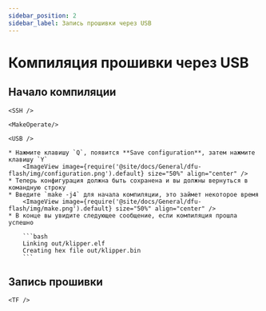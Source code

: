 ```yaml
---
sidebar_position: 2
sidebar_label: Запись прошивки через USB
---
```



# Компиляция прошивки через USB

## Начало компиляции

    <SSH />

    <MakeOperate/>

    <USB />

    * Нажмите клавишу `Q`, появится **Save configuration**, затем нажмите клавишу `Y`
        <ImageView image={require('@site/docs/General/dfu-flash/img/configuration.png').default} size="50%" align="center" />
    * Теперь конфигурация должна быть сохранена и вы должны вернуться в командную строку
    * Введите `make -j4` для начала компиляции, это займет некоторое время
        <ImageView image={require('@site/docs/General/dfu-flash/img/make.png').default} size="50%" align="center" />
    * В конце вы увидите следующее сообщение, если компиляция прошла успешно

        ```bash
        Linking out/klipper.elf
        Creating hex file out/klipper.bin
        ```


## Запись прошивки
    
    <TF />